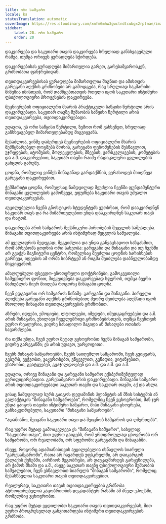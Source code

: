 ```yaml
---
title: ორი სამყარო
locale: ka
statusTranslation: automatic
coverImage: https://res.cloudinary.com/xmfm6mhw3gwctndtcubgx2rptnae/image/upload/v1740468922/small_cover_tratado_de_psicologia_revolucionaria_a4c0dca4e0.webp
sidebar:
    label: 20. ორი სამყარო
    order: 20
---
```

დაკვირვება და საკუთარი თავის დაკვირვება სრულიად განსხვავებული რამეა, თუმცა ორივეს ყურადღება სჭირდება.

დაკვირვებისას ყურადღება მიმართულია გარეთ, გარესამყაროსკენ, გრძნობათა ფანჯრებიდან.

თვითდაკვირვებისას ყურადღება მიმართულია შიგნით და ამისთვის გარეგანი აღქმის გრძნობები არ გამოდგება, რაც სრულიად საკმარისი მიზეზია იმისთვის, რომ დამწყებთათვის რთული იყოს საკუთარი ინტიმური ფსიქოლოგიური პროცესების დაკვირვება.

მეცნიერების ოფიციალური მხარის პრაქტიკული საწყისი წერტილი არის დაკვირვებადი. საკუთარ თავზე მუშაობის საწყისი წერტილი არის თვითდაკვირვება, თვითდაკვირვებადი.

უდავოა, ეს ორი საწყისი წერტილი, ზემოთ რომ ვახსენეთ, სრულიად განსხვავებულ მიმართულებამდე მიგვიყვანს.

შესაძლოა, ვინმე დაბერდეს მეცნიერების ოფიციალური მხარის შემწყნარებელ დოგმებს შორის, გარეგანი ფენომენების შესწავლით, უჯრედების, ატომების, მოლეკულების, მზეების, ვარსკვლავების, კომეტების და ა.შ. დაკვირვებით, საკუთარ თავში რაიმე რადიკალური ცვლილების განცდის გარეშე.

ცოდნა, რომელიც ვინმეს შინაგანად გარდაქმნის, ვერასოდეს მიიღწევა გარეგანი დაკვირვებით.

ჭეშმარიტი ცოდნა, რომელსაც ნამდვილად შეუძლია ჩვენში ფუნდამენტური შინაგანი ცვლილების გამოწვევა, ეფუძნება საკუთარი თავის უშუალო თვითდაკვირვებას.

აუცილებელია ჩვენს გნოსტიკოს სტუდენტებს ვუთხრათ, რომ დააკვირდნენ საკუთარ თავს და რა მიმართულებით უნდა დააკვირდნენ საკუთარ თავს და რატომ.

დაკვირვება არის სამყაროს მექანიკური პირობების შეცვლის საშუალება. შინაგანი თვითდაკვირვება არის ინტიმურად შეცვლის საშუალება.

ამ ყველაფრის შედეგად, შეგვიძლია და უნდა განვაცხადოთ ხაზგასმით, რომ არსებობს ცოდნის ორი სახეობა: გარეგანი და შინაგანი და თუ ჩვენში არ გვაქვს მაგნიტური ცენტრი, რომელსაც შეუძლია ცოდნის ხარისხების გარჩევა, იდეების ამ ორმა სიბრტყემ ან რიგმა შეიძლება დაბნეულობამდე მიგვიყვანოს.

ამაღლებული ფსევდო-ეზოთერული დოქტრინები, გამოკვეთილი სამეცნიერო ფონით, მიეკუთვნება დაკვირვებად სფეროს, თუმცა ბევრი მაძიებლის მიერ მიიღება როგორც შინაგანი ცოდნა.

ჩვენ ვდგავართ ორ სამყაროს წინაშე: გარეგანი და შინაგანი. პირველი აღიქმება გარეგანი აღქმის გრძნობებით; მეორე შეიძლება აღქმადი იყოს მხოლოდ შინაგანი თვითდაკვირვების გრძნობით.

აზრები, იდეები, ემოციები, ლტოლვები, იმედები, იმედგაცრუებები და ა.შ. არის შინაგანი, უხილავი ჩვეულებრივი გრძნობებისთვის, თუმცა ჩვენთვის უფრო რეალურია, ვიდრე სასადილო მაგიდა ან მისაღები ოთახის სავარძლები.

რა თქმა უნდა, ჩვენ უფრო მეტად ვცხოვრობთ ჩვენს შინაგან სამყაროში, ვიდრე გარეგანში; ეს არის უდავო, უარყოფითი.

ჩვენს შინაგან სამყაროებში, ჩვენს საიდუმლო სამყაროში, ჩვენ გვიყვარს, გვსურს, ვეჭვობთ, ვაკურთხებთ, ვწყევლით, გვწადია, ვიტანჯებით, ვხარობთ, გვატყუებენ, გვაჯილდოებენ და ა.შ. და ა.შ. და ა.შ.

უდავოა, ორივე შინაგანი და გარეგანი სამყარო ექსპერიმენტულად ვერიფიცირებადია. გარესამყარო არის დაკვირვებადი. შინაგანი სამყარო არის თვითდაკვირვებადი საკუთარ თავში და საკუთარ თავში, აქ და ახლა.

ვისაც ნამდვილად სურს გაიგოს დედამიწის პლანეტის ან მზის სისტემის ან გალაქტიკის "შინაგანი სამყაროები", რომელშიც ჩვენ ვცხოვრობთ, მან ჯერ უნდა გაიგოს თავისი ინტიმური სამყარო, მისი შინაგანი ცხოვრება, განსაკუთრებული, საკუთარი "შინაგანი სამყაროები".

"ადამიანო, შეიცანი საკუთარი თავი და შეიცნობ სამყაროს და ღმერთებს".

რაც უფრო მეტად გამოიკვლევა ეს "შინაგანი სამყარო", სახელად "საკუთარი თავი", მით უფრო გაიგებს, რომ ერთდროულად ცხოვრობს ორ სამყაროში, ორ რეალობაში, ორ სფეროში: გარეგანში და შინაგანში.

ისევე, როგორც ადამიანისთვის აუცილებელია ისწავლოს სიარული "გარესამყაროში", რათა არ ჩავარდეს უფსკრულში, არ დაიკარგოს ქალაქის ქუჩებში, აირჩიოს მეგობრები, არ დაუკავშირდეს გარყვნილებს, არ ჭამოს შხამი და ა.შ., ასევე საკუთარ თავზე ფსიქოლოგიური მუშაობის საშუალებით, ჩვენ ვსწავლობთ სიარულს "შინაგან სამყაროში", რომელიც შესასწავლია საკუთარი თავის თვითდაკვირვებით.

რეალურად, საკუთარი თავის თვითდაკვირვების გრძნობა ატროფირებულია კაცობრიობის დეკადანტურ რასაში ამ ბნელ ეპოქაში, რომელშიც ვცხოვრობთ.

რაც უფრო მეტად ვცდილობთ საკუთარი თავის თვითდაკვირვებას, მით უფრო პროგრესულად განვითარდება ინტიმური თვითდაკვირვების გრძნობა.

